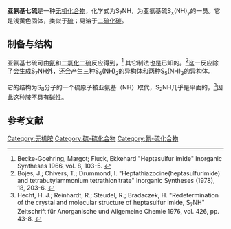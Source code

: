{{Chembox
| ImageFile = S7NHstructurePlanarN.png
| ImageSize =
| ImageAlt = Skeletal formula of heptasulfur imide
| ImageFile1 = Heptasulfur imide molecule ball.png
| ImageSize1 = 150
| ImageAlt1 = Ball-and-stick model of the heptasulfur imide molecule
| IUPACName = 
| OtherNames = 
|Section1={{Chembox Identifiers
| CASNo = 293-42-5
| CASNo_Ref = {{cascite|correct|CAS}}
|  PubChem = 3446506
|  ChemSpiderID = 2689062
|  SMILES = N1SSSSSSS1
|  StdInChI = 1S/HNS7/c1-2-4-6-8-7-5-3-1/h1H
|  StdInChIKey = NLDXLSSPVWXKBF-UHFFFAOYSA-N }}
|Section2={{Chembox Properties
| H=1 | N=1 | S=7
| Appearance = 浅黄色固体
| Density = 2.01 g/cm<sup>3</sup>
| MeltingPtC = 113.5
| BoilingPt = 
| Solubility = }}
|Section3={{Chembox Hazards
| MainHazards = 
| FlashPt = 
| AutoignitionPt = 
 }}
}}
'''亚氨基七硫'''是一种[[无机化合物|无机化合物]]，化学式为S<sub>7</sub>NH，为亚氨基硫S<sub>x</sub>(NH)<sub>y</sub>的一员。它是浅黄色固体，类似于[[硫|硫]]；易溶于[[二硫化碳|二硫化碳]]。

==制备与结构==
亚氨基七硫可由[[氨|氨]]和[[二氯化二硫|二氯化二硫]]反应得到，<ref>Becke-Goehring, Margot; Fluck, Ekkehard "Heptasulfur imide" Inorganic Syntheses 1966, vol. 8, 103-5.  {{DOI|10.1002/9780470132395.ch26}}</ref> 其它制法也是已知的。<ref>Bojes, J.; Chivers, T.; Drummond, I. "Heptathiazocine(heptasulfurimide) and tetrabutylammonium tetrathionitrate" Inorganic Syntheses (1978), 18, 203-6. {{DOI|10.1002/9780470132494.ch36}}</ref>这一反应除了会生成S<sub>7</sub>NH外，还会产生三种S<sub>6</sub>(NH)<sub>2</sub>的[[同分异构体|异构体]]和两种S<sub>5</sub>(NH)<sub>3</sub>的异构体。

它的结构为S<sub>8</sub>分子的一个硫原子被亚氨基（NH）取代，S<sub>2</sub>NH几乎是平面的，<ref>Hecht, H. J.; Reinhardt, R.; Steudel, R.; Bradaczek, H. "Redetermination of the crystal and molecular structure of heptasulfur imide, S<sub>7</sub>NH" Zeitschrift für Anorganische und Allgemeine Chemie 1976, vol. 426, pp. 43-8.  {{DOI|10.1002/zaac.19764260106}}</ref>因此这种胺不具有碱性。

==参考文献==
<references />

[[Category:无机胺|Category:无机胺]]
[[Category:硫-硫化合物|Category:硫-硫化合物]]
[[Category:氮-硫化合物|Category:氮-硫化合物]]